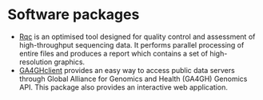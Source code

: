 # Software packages

- [Rqc](http://bioconductor.org/packages/Rqc/) is an optimised tool designed for
quality control and assessment of high-throughput sequencing data. It performs
parallel processing of entire files and produces a report which contains a set
of high-resolution graphics.
- [GA4GHclient](https://github.com/labbcb/GA4GHclient) provides an easy way to
access public data servers through Global Alliance for Genomics and Health
(GA4GH) Genomics API. This package also provides an interactive web application.